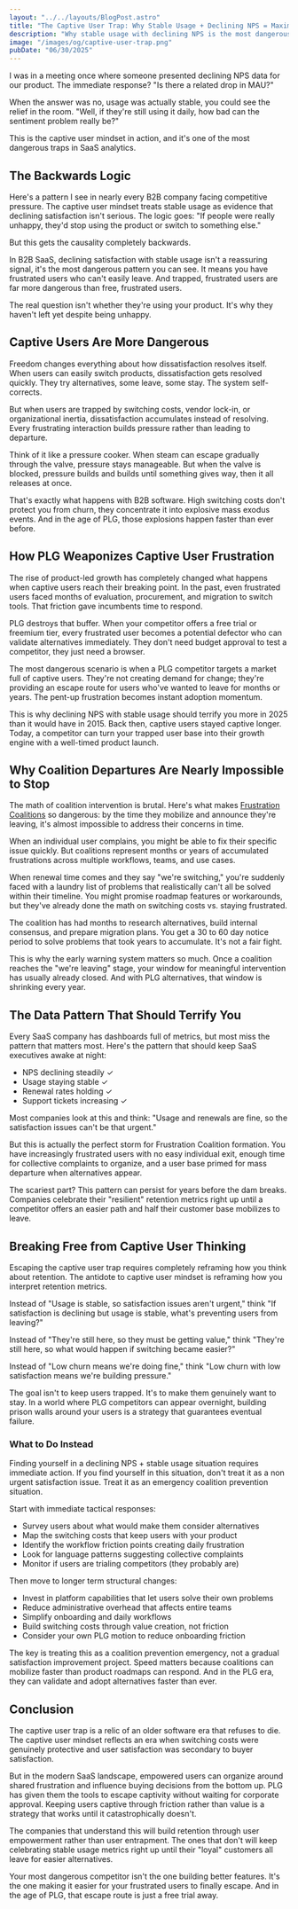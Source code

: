 ```yaml
---
layout: "../../layouts/BlogPost.astro"
title: "The Captive User Trap: Why Stable Usage + Declining NPS = Maximum Danger"
description: "Why stable usage with declining NPS is the most dangerous pattern in B2B SaaS. How trapped users become exodus events when PLG competitors offer escape routes."
image: "/images/og/captive-user-trap.png"
pubDate: "06/30/2025"
---
```


I was in a meeting once where someone presented declining NPS data for our product. The immediate response? "Is there a related drop in MAU?"

When the answer was no, usage was actually stable, you could see the relief in the room. "Well, if they're still using it daily, how bad can the sentiment problem really be?"

This is the captive user mindset in action, and it's one of the most dangerous traps in SaaS analytics.

## The Backwards Logic

Here's a pattern I see in nearly every B2B company facing competitive pressure. The captive user mindset treats stable usage as evidence that declining satisfaction isn't serious. The logic goes: "If people were really unhappy, they'd stop using the product or switch to something else."

But this gets the causality completely backwards.

In B2B SaaS, declining satisfaction with stable usage isn't a reassuring signal, it's the most dangerous pattern you can see. It means you have frustrated users who can't easily leave. And trapped, frustrated users are far more dangerous than free, frustrated users.

The real question isn't whether they're using your product. It's why they haven't left yet despite being unhappy.

## Captive Users Are More Dangerous

Freedom changes everything about how dissatisfaction resolves itself. When users can easily switch products, dissatisfaction gets resolved quickly. They try alternatives, some leave, some stay. The system self-corrects.

But when users are trapped by switching costs, vendor lock-in, or organizational inertia, dissatisfaction accumulates instead of resolving. Every frustrating interaction builds pressure rather than leading to departure.

Think of it like a pressure cooker. When steam can escape gradually through the valve, pressure stays manageable. But when the valve is blocked, pressure builds and builds until something gives way, then it all releases at once.

That's exactly what happens with B2B software. High switching costs don't protect you from churn, they concentrate it into explosive mass exodus events. And in the age of PLG, those explosions happen faster than ever before.

## How PLG Weaponizes Captive User Frustration

The rise of product-led growth has completely changed what happens when captive users reach their breaking point. In the past, even frustrated users faced months of evaluation, procurement, and migration to switch tools. That friction gave incumbents time to respond.

PLG destroys that buffer. When your competitor offers a free trial or freemium tier, every frustrated user becomes a potential defector who can validate alternatives immediately. They don't need budget approval to test a competitor, they just need a browser.

The most dangerous scenario is when a PLG competitor targets a market full of captive users. They're not creating demand for change; they're providing an escape route for users who've wanted to leave for months or years. The pent-up frustration becomes instant adoption momentum.

This is why declining NPS with stable usage should terrify you more in 2025 than it would have in 2015. Back then, captive users stayed captive longer. Today, a competitor can turn your trapped user base into their growth engine with a well-timed product launch.

## Why Coalition Departures Are Nearly Impossible to Stop

The math of coalition intervention is brutal. Here's what makes [Frustration Coalitions](/blog/frustration-coalitions-the-hidden-threat-to-b2b-saas) so dangerous: by the time they mobilize and announce they're leaving, it's almost impossible to address their concerns in time.

When an individual user complains, you might be able to fix their specific issue quickly. But coalitions represent months or years of accumulated frustrations across multiple workflows, teams, and use cases.

When renewal time comes and they say "we're switching," you're suddenly faced with a laundry list of problems that realistically can't all be solved within their timeline. You might promise roadmap features or workarounds, but they've already done the math on switching costs vs. staying frustrated.

The coalition has had months to research alternatives, build internal consensus, and prepare migration plans. You get a 30 to 60 day notice period to solve problems that took years to accumulate. It's not a fair fight.

This is why the early warning system matters so much. Once a coalition reaches the "we're leaving" stage, your window for meaningful intervention has usually already closed. And with PLG alternatives, that window is shrinking every year.

## The Data Pattern That Should Terrify You

Every SaaS company has dashboards full of metrics, but most miss the pattern that matters most. Here's the pattern that should keep SaaS executives awake at night:

- NPS declining steadily ✓
- Usage staying stable ✓
- Renewal rates holding ✓
- Support tickets increasing ✓

Most companies look at this and think: "Usage and renewals are fine, so the satisfaction issues can't be that urgent."

But this is actually the perfect storm for Frustration Coalition formation. You have increasingly frustrated users with no easy individual exit, enough time for collective complaints to organize, and a user base primed for mass departure when alternatives appear.

The scariest part? This pattern can persist for years before the dam breaks. Companies celebrate their "resilient" retention metrics right up until a competitor offers an easier path and half their customer base mobilizes to leave.

## Breaking Free from Captive User Thinking

Escaping the captive user trap requires completely reframing how you think about retention. The antidote to captive user mindset is reframing how you interpret retention metrics.

Instead of "Usage is stable, so satisfaction issues aren't urgent," think "If satisfaction is declining but usage is stable, what's preventing users from leaving?"

Instead of "They're still here, so they must be getting value," think "They're still here, so what would happen if switching became easier?"

Instead of "Low churn means we're doing fine," think "Low churn with low satisfaction means we're building pressure."

The goal isn't to keep users trapped. It's to make them genuinely want to stay. In a world where PLG competitors can appear overnight, building prison walls around your users is a strategy that guarantees eventual failure.

### What to Do Instead

Finding yourself in a declining NPS + stable usage situation requires immediate action. If you find yourself in this situation, don't treat it as a non urgent satisfaction issue. Treat it as an emergency coalition prevention situation.

Start with immediate tactical responses:

- Survey users about what would make them consider alternatives
- Map the switching costs that keep users with your product
- Identify the workflow friction points creating daily frustration
- Look for language patterns suggesting collective complaints
- Monitor if users are trialing competitors (they probably are)

Then move to longer term structural changes:

- Invest in platform capabilities that let users solve their own problems
- Reduce administrative overhead that affects entire teams
- Simplify onboarding and daily workflows
- Build switching costs through value creation, not friction
- Consider your own PLG motion to reduce onboarding friction

The key is treating this as a coalition prevention emergency, not a gradual satisfaction improvement project. Speed matters because coalitions can mobilize faster than product roadmaps can respond. And in the PLG era, they can validate and adopt alternatives faster than ever.

## Conclusion

The captive user trap is a relic of an older software era that refuses to die. The captive user mindset reflects an era when switching costs were genuinely protective and user satisfaction was secondary to buyer satisfaction.

But in the modern SaaS landscape, empowered users can organize around shared frustration and influence buying decisions from the bottom up. PLG has given them the tools to escape captivity without waiting for corporate approval. Keeping users captive through friction rather than value is a strategy that works until it catastrophically doesn't.

The companies that understand this will build retention through user empowerment rather than user entrapment. The ones that don't will keep celebrating stable usage metrics right up until their "loyal" customers all leave for easier alternatives.

Your most dangerous competitor isn't the one building better features. It's the one making it easier for your frustrated users to finally escape. And in the age of PLG, that escape route is just a free trial away.
